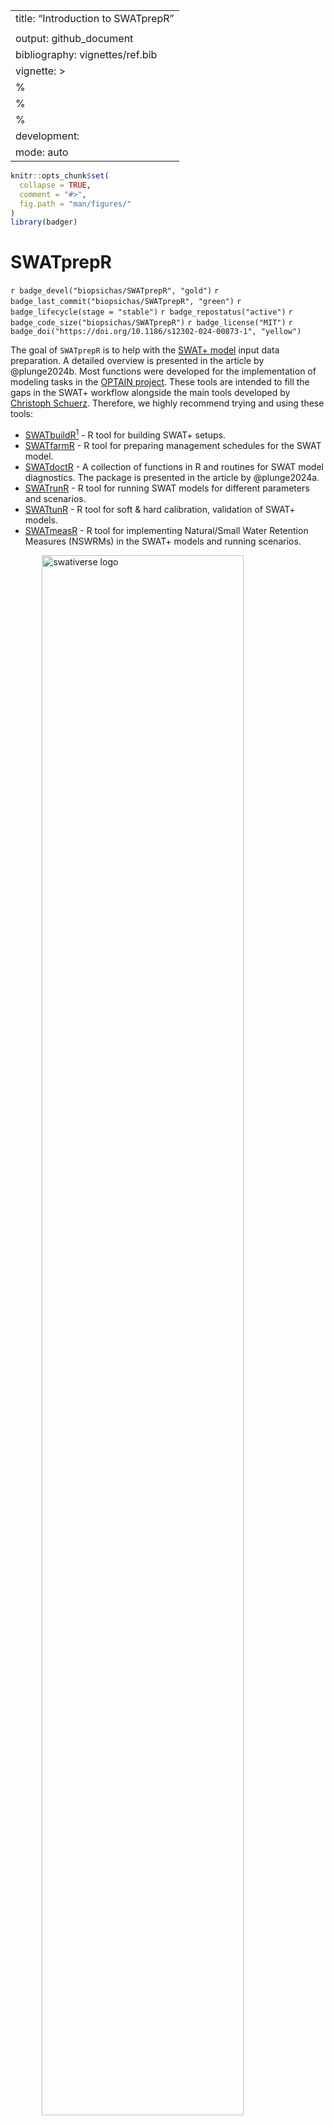 
---
title: "Introduction to SWATprepR"
<!-- output: rmarkdown::html_vignette -->
output: github_document
bibliography: vignettes/ref.bib
vignette: >
  %\VignetteIndexEntry{Introduction to SWATprepR}
  %\VignetteEngine{knitr::rmarkdown}
  %\VignetteEncoding{UTF-8}
development:
  mode: auto
---

```r
knitr::opts_chunk$set(
  collapse = TRUE,
  comment = "#>",
  fig.path = "man/figures/"
)
library(badger)
```

# SWATprepR

`r badge_devel("biopsichas/SWATprepR", "gold")`
`r badge_last_commit("biopsichas/SWATprepR", "green")`
`r badge_lifecycle(stage = "stable")`
`r badge_repostatus("active")`
`r badge_code_size("biopsichas/SWATprepR")`
`r badge_license("MIT")`
`r badge_doi("https://doi.org/10.1186/s12302-024-00873-1", "yellow")`

The goal of `SWATprepR` is to help with the [SWAT+ model](https://swat.tamu.edu/software/plus/) input data preparation. A detailed overview is presented in the article by @plunge2024b. Most functions were developed for the implementation of modeling tasks in the [OPTAIN project](https://www.optain.eu/). These tools are intended to fill the gaps in the SWAT+ workflow alongside the main tools developed by [Christoph Schuerz](https://www.ufz.de/index.php?en=49467). Therefore, we highly recommend trying and using these tools:

- [SWATbuildR](https://git.ufz.de/optain/wp4-integrated-assessment/swat/bildr_script)^[For access please inquire at *christoph.schuerz@ufz.de*.] - R tool for building SWAT+ setups.
- [SWATfarmR](http://chrisschuerz.github.io/SWATfarmR/) - R tool for preparing management schedules for the SWAT model.
- [SWATdoctR](https://git.ufz.de/schuerz/swatdoctr) - A collection of functions in R and routines for SWAT model diagnostics. The package is presented in the article by @plunge2024a.
- [SWATrunR](https://chrisschuerz.github.io/SWATrunR/) - R tool for running SWAT models for different parameters and scenarios.
- [SWATtunR](https://biopsichas.github.io/SWATtunR/) - R tool for soft & hard calibration, validation of SWAT+ models.
- [SWATmeasR](https://git.ufz.de/schuerz/swatmeasr) - R tool for implementing Natural/Small Water Retention Measures (NSWRMs) in the SWAT+ models and running scenarios.

<img src="man/figures/swativerse_update.png" title="SWAT packages for R" alt="swativerse logo" width="80%" style="display: block; margin: auto;" />

Detailed information about packages, workflow steps, input data, SWAT+ parameters, model calibration, validation, etc., can be found in the [SWAT+ modeling protocol](https://doi.org/10.5281/zenodo.7463395) by @optain2022.

## Installation

You can install the development version of `SWATprepR` from [GitHub](https://github.com/biopsichas/SWATprepR). Please be aware that to run the `get_usersoil_table()` function, the `euptf2` [package](https://github.com/tkdweber/euptf2) has to be installed. More information about this package can be found in the article by @szabo2020. Other functions might require specific packages as well. Please check the documentation of the functions for more information.

``` r
# If the package 'remotes' is not installed run first:
install.packages("remotes")

# The installation of `SWATprepR`.
remotes::install_github("biopsichas/SWATprepR")
```

## Data

All the data required to run and test the package is installed with the package in the extdata folder. The exact location on your computer can be found by running the lines below. Please run these commands on your system to locate it.  

```r
library(SWATprepR)
temp_path <- system.file("extdata", package = "SWATprepR")
print(temp_path)
```

## Templates

To use the `SWATprepR` package functions with your data, you should prepare your data to align with the templates provided in the *extdata* folder. These templates include:

- **calibration_data.xlsx** - template for loading calibration (water flow and water quality variables) data.
- **weather_data.xlsx** - template for loading weather variables.
- **usersoils.csv** - example of a soil parameters dataset.
- **pnt_data.xlsx** - template for a point source dataset.
- **GIS/** - folder with GIS layers needed to run some functions.

Data prepared according to these templates can be directly loaded into R, allowing you to apply all the functions as described.


<br>

## References
